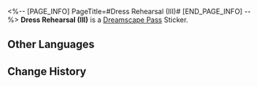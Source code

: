 <%-- [PAGE_INFO]
PageTitle=#Dress Rehearsal (III)#
[END_PAGE_INFO] --%>
{{Stub|Location information}}
{{Item Infobox
|id          = 224013
|image       = Dreamscape Pass Sticker Text.png{{subst:void|<!--$UPLOAD:<<SpriteOutput/TravelBrochure/StickFigures/TBComStickIcon.png>-<Dreamscape Pass Sticker Text.png>-<Item Icons>>-->}}
|type        = Dreamscape Pass Sticker
|type2       = Stars of Morning and Night Stickers
|invCategory = 
|rarity      = 4
|effect      = 
|description = Digital stickers that can be used to decorate the pages of the Dreamtour Handbook. They come in many different styles.
|source1     = [[Learn what the music conductor thinks about the Charmony Festival]]
}}
{{Description|"Forget all the performances you've learned and give yourself to this space bereft of self. Paint your face with no artificial expressions, and such will dishonor the perfection of the Harmony."}}
'''Dress Rehearsal (III)''' is a [[Dreamscape Pass]] Sticker.

==Other Languages==
{{Other Languages
|en   = Dress Rehearsal (III)
|zhs  = 彩排片段•其三
|zht  = 彩排片段•其三
|ja   = リハーサル・その3
|ko   = 리허설 클립•3
|es   = Ensayo general (III)
|fr   = Extrait des répétitions (III)
|ru   = Отрывок репетиции III
|th   = ฉากการซ้อม 3
|vi   = Cảnh Tập Luyện 3
|de   = Generalprobe (Teil 3)
|id   = Adegan Latihan 3
|pt   = Ensaio Geral (Parte III)
}}

==Change History==
{{Change History|2.2}}